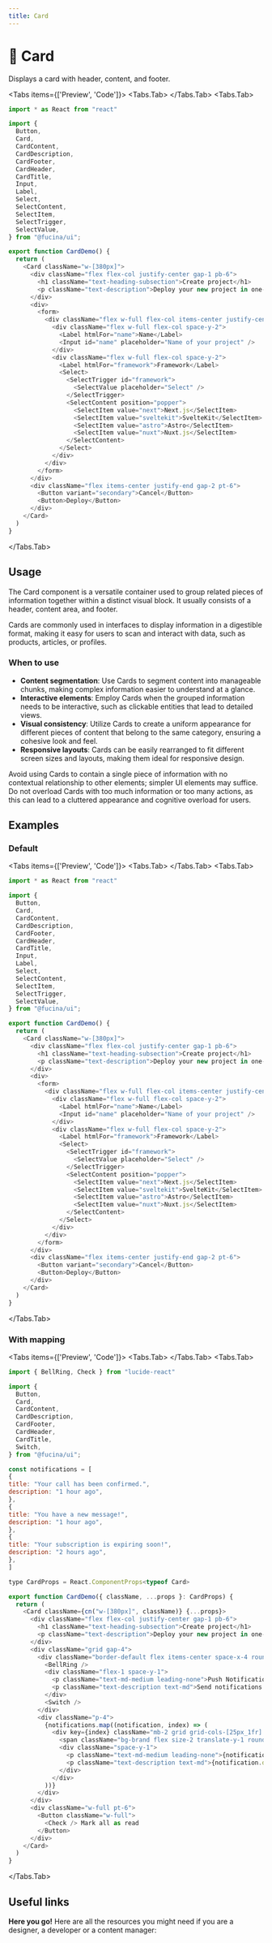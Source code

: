 ```yaml
---
title: Card
---
```




# 💠 Card

Displays a card with header, content, and footer.

<Tabs items={['Preview', 'Code']}>
<Tabs.Tab>
<CardPreview />
</Tabs.Tab>
<Tabs.Tab>
```js copy filename="card.tsx"
import * as React from "react"

import {
  Button,
  Card,
  CardContent,
  CardDescription,
  CardFooter,
  CardHeader,
  CardTitle,
  Input,
  Label,
  Select,
  SelectContent,
  SelectItem,
  SelectTrigger,
  SelectValue,
} from "@fucina/ui";

export function CardDemo() {
  return (
    <Card className="w-[380px]">
      <div className="flex flex-col justify-center gap-1 pb-6">
        <h1 className="text-heading-subsection">Create project</h1>
        <p className="text-description">Deploy your new project in one-click.</p>
      </div>
      <div>
        <form>
          <div className="flex w-full flex-col items-center justify-center gap-4">
            <div className="flex w-full flex-col space-y-2">
              <Label htmlFor="name">Name</Label>
              <Input id="name" placeholder="Name of your project" />
            </div>
            <div className="flex w-full flex-col space-y-2">
              <Label htmlFor="framework">Framework</Label>
              <Select>
                <SelectTrigger id="framework">
                  <SelectValue placeholder="Select" />
                </SelectTrigger>
                <SelectContent position="popper">
                  <SelectItem value="next">Next.js</SelectItem>
                  <SelectItem value="sveltekit">SvelteKit</SelectItem>
                  <SelectItem value="astro">Astro</SelectItem>
                  <SelectItem value="nuxt">Nuxt.js</SelectItem>
                </SelectContent>
              </Select>
            </div>
          </div>
        </form>
      </div>
      <div className="flex items-center justify-end gap-2 pt-6">
        <Button variant="secondary">Cancel</Button>
        <Button>Deploy</Button>
      </div>
    </Card>
  )
}
```
</Tabs.Tab>
</Tabs>

## Usage

The Card component is a versatile container used to group related pieces of information together within a distinct visual block. It usually consists of a header, content area, and footer.

Cards are commonly used in interfaces to display information in a digestible format, making it easy for users to scan and interact with data, such as products, articles, or profiles.

### When to use

- **Content segmentation**: Use Cards to segment content into manageable chunks, making complex information easier to understand at a glance.
- **Interactive elements**: Employ Cards when the grouped information needs to be interactive, such as clickable entities that lead to detailed views.
- **Visual consistency**: Utilize Cards to create a uniform appearance for different pieces of content that belong to the same category, ensuring a cohesive look and feel.
- **Responsive layouts**: Cards can be easily rearranged to fit different screen sizes and layouts, making them ideal for responsive design.

Avoid using Cards to contain a single piece of information with no contextual relationship to other elements; simpler UI elements may suffice. Do not overload Cards with too much information or too many actions, as this can lead to a cluttered appearance and cognitive overload for users.

## Examples

### Default

<Tabs items={['Preview', 'Code']}>
<Tabs.Tab>
<CardPreview />
</Tabs.Tab>
<Tabs.Tab>
```js copy filename="card.tsx"
import * as React from "react"

import {
  Button,
  Card,
  CardContent,
  CardDescription,
  CardFooter,
  CardHeader,
  CardTitle,
  Input,
  Label,
  Select,
  SelectContent,
  SelectItem,
  SelectTrigger,
  SelectValue,
} from "@fucina/ui";

export function CardDemo() {
  return (
    <Card className="w-[380px]">
      <div className="flex flex-col justify-center gap-1 pb-6">
        <h1 className="text-heading-subsection">Create project</h1>
        <p className="text-description">Deploy your new project in one-click.</p>
      </div>
      <div>
        <form>
          <div className="flex w-full flex-col items-center justify-center gap-4">
            <div className="flex w-full flex-col space-y-2">
              <Label htmlFor="name">Name</Label>
              <Input id="name" placeholder="Name of your project" />
            </div>
            <div className="flex w-full flex-col space-y-2">
              <Label htmlFor="framework">Framework</Label>
              <Select>
                <SelectTrigger id="framework">
                  <SelectValue placeholder="Select" />
                </SelectTrigger>
                <SelectContent position="popper">
                  <SelectItem value="next">Next.js</SelectItem>
                  <SelectItem value="sveltekit">SvelteKit</SelectItem>
                  <SelectItem value="astro">Astro</SelectItem>
                  <SelectItem value="nuxt">Nuxt.js</SelectItem>
                </SelectContent>
              </Select>
            </div>
          </div>
        </form>
      </div>
      <div className="flex items-center justify-end gap-2 pt-6">
        <Button variant="secondary">Cancel</Button>
        <Button>Deploy</Button>
      </div>
    </Card>
  )
}
```
</Tabs.Tab>
</Tabs>

### With mapping

<Tabs items={['Preview', 'Code']}>
<Tabs.Tab>
<CardWithMapping />
</Tabs.Tab>
<Tabs.Tab>
```js copy
import { BellRing, Check } from "lucide-react"

import {
  Button,
  Card,
  CardContent,
  CardDescription,
  CardFooter,
  CardHeader,
  CardTitle,
  Switch,
} from "@fucina/ui";

const notifications = [
{
title: "Your call has been confirmed.",
description: "1 hour ago",
},
{
title: "You have a new message!",
description: "1 hour ago",
},
{
title: "Your subscription is expiring soon!",
description: "2 hours ago",
},
]

type CardProps = React.ComponentProps<typeof Card>

export function CardDemo({ className, ...props }: CardProps) {
  return (
    <Card className={cn("w-[380px]", className)} {...props}>
      <div className="flex flex-col justify-center gap-1 pb-6">
        <h1 className="text-heading-subsection">Create project</h1>
        <p className="text-description">Deploy your new project in one-click.</p>
      </div>
      <div className="grid gap-4">
        <div className="border-default flex items-center space-x-4 rounded border p-4">
          <BellRing />
          <div className="flex-1 space-y-1">
            <p className="text-md-medium leading-none">Push Notifications</p>
            <p className="text-description text-md">Send notifications to device.</p>
          </div>
          <Switch />
        </div>
        <div className="p-4">
          {notifications.map((notification, index) => (
            <div key={index} className="mb-2 grid grid-cols-[25px_1fr] items-start pb-4 last:mb-0 last:pb-0">
              <span className="bg-brand flex size-2 translate-y-1 rounded-full" />
              <div className="space-y-1">
                <p className="text-md-medium leading-none">{notification.title}</p>
                <p className="text-description text-md">{notification.description}</p>
              </div>
            </div>
          ))}
        </div>
      </div>
      <div className="w-full pt-6">
        <Button className="w-full">
          <Check /> Mark all as read
        </Button>
      </div>
    </Card>
  )
}
```
</Tabs.Tab>
</Tabs>

## Useful links

**Here you go!** Here are all the resources you might need if you are a designer, a developer or a content manager:

<Cards className="mt-8">
  <Card
    title="🤖 Storybook"
    href="https://fucina-storybook.vercel.app/?path=/docs/components-card--documentation"
  />
  <Card
    title="🪄 Figma"
    href="https://www.figma.com/design/Jfto7FUoU7mSpnv9uESD60/%F0%9F%94%A5-Fucina---Design-System?node-id=639-12049&t=djNmFHh9aJkVZtk7-1"
  />
</Cards>
